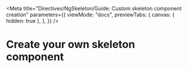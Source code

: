 
<Meta
  title="Directives/NgSkeleton/Guide: Custom skeleton component creation"
  parameters={{
    viewMode: "docs",
    previewTabs: {
      canvas: { hidden: true },
    },
  }}
/>

# Create your own skeleton component

<br />
